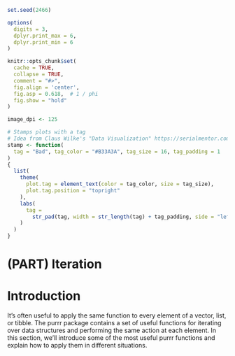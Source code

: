 ```r
set.seed(2466)

options(
  digits = 3,
  dplyr.print_max = 6,
  dplyr.print_min = 6
)

knitr::opts_chunk$set(
  cache = TRUE,
  collapse = TRUE,
  comment = "#>",
  fig.align = 'center',
  fig.asp = 0.618,  # 1 / phi
  fig.show = "hold"
)

image_dpi <- 125

# Stamps plots with a tag 
# Idea from Claus Wilke's "Data Visualization" https://serialmentor.com/dataviz/
stamp <- function(
  tag = "Bad", tag_color = "#B33A3A", tag_size = 16, tag_padding = 1
)
{
  list(
    theme(
      plot.tag = element_text(color = tag_color, size = tag_size),
      plot.tag.position = "topright"
    ),
    labs(
      tag =
        str_pad(tag, width = str_length(tag) + tag_padding, side = "left")
    )
  )
}

```

# (PART) Iteration {-}

# Introduction

It's often useful to apply the same function to every element of a vector, list, or tibble. The purrr package contains a set of useful functions for iterating over data structures and performing the same action at each element. In this section, we'll introduce some of the most useful purrr functions and explain how to apply them in different situations. 
